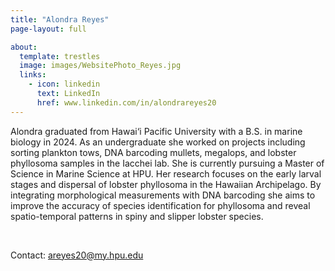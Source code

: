 ```yaml
---
title: "Alondra Reyes"
page-layout: full

about:
  template: trestles  
  image: images/WebsitePhoto_Reyes.jpg
  links: 
    - icon: linkedin
      text: LinkedIn
      href: www.linkedin.com/in/alondrareyes20
---
```


Alondra graduated from Hawai‘i Pacific University with a B.S. in marine biology in 2024. As an undergraduate she worked on projects including sorting plankton tows, DNA barcoding mullets, megalops, and lobster phyllosoma samples in the Iacchei lab. She is currently pursuing a Master of Science in Marine Science at HPU. Her research focuses on the early larval stages and dispersal of lobster phyllosoma in the Hawaiian Archipelago. By integrating morphological measurements with DNA barcoding she aims to improve the accuracy of species identification for phyllosoma and reveal spatio-temporal patterns in spiny and slipper lobster species.

\

Contact: [areyes20\@my.hpu.edu](mailto:areyes20@my.hpu.edu) 
